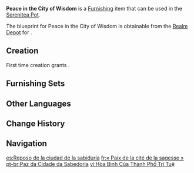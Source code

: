 {{Furnishing Infobox
|id             = 370731
|image          = Item Peace in the City of Wisdom.png
|category       = Building
|subcategory    = Sumeru
|quality        = 3
|adeptal_energy = 60
|load           = 735
|reduced_load   = 366
|description    = A unique piece of furniture that shares the same design aesthetic as [[Bimarstan]], which can be seen in the northwest of [[Sumeru City]]. Its long and narrow build provides plenty of room for medicine to be stored. For patients that require more ventilation or open-air, plafonds can be provided for additional outdoor beds.<br>It is said that the [[Akademiya]] allocates special funding to the maintenance of these furnishings in medical areas to ensure that the people of [[Sumeru]] have a nice, restful environment to stay while they get treated at Bimarstan free of charge.
|mention        = Sumeru Akademiya
|blueprint      = Realm Depot
|source1        = 
}}
'''Peace in the City of Wisdom''' is a [[Furnishing]] item that can be used in the [[Serenitea Pot]].

The blueprint for Peace in the City of Wisdom is obtainable from the [[Realm Depot]] for {{Item|Realm Currency|24|x=160}}.

==Creation==
First time creation grants {{Item|Trust|24|x=60}}.
{{Recipe
|type = Creation
|time = 14h
|Adhigama Wood = 8
|White Iron Chunk = 4
|sort = Adhigama Wood;White Iron Chunk
}}

==Furnishing Sets==
{{Craft Usage|type=Furnishing Set}}

==Other Languages==
{{Other Languages
|default_hidden = 1
|en      = Peace in the City of Wisdom
|zhs     = 「智慧之城的宁康」
|zhs_rm  = "Zhìhuì zhī Chéng de Níngkāng"
|zht     = 「智慧之城的寧康」
|zht_rm  = "Zhìhuì zhī Chéng de Níngkāng"
|ja      = 「知恵の都の安泰」
|ja_rm   = "Chie no Miyako no Antai"{{Assumed}}
|ko      = 「지혜의 성의 안녕」
|ko_rm   = "Jihye-ui Seong-ui Annyeong"
|es      = Reposo de la ciudad de la sabiduría
|fr      = «&nbsp;Paix de la cité de la sagesse&nbsp;»
|ru      = Благоденствие города мудрости
|th      = "ชีวิตดี ๆ ที่ลงตัวในเมืองแห่งปัญญา"
|th_rm   = 
|vi      = Hòa Bình Của Thành Phố Trí Tuệ
|de      = „Frieden der Stadt der Weisheit“
|id      = Ketenangan Kota Kebijaksanaan
|pt      = Paz da Cidade da Sabedoria
|tr      = Bilgelik Şehrinde Huzur
|it      = Pace nella Città della Saggezza
}}

==Change History==
{{Change History|3.3}}

==Navigation==
{{Furnishing Navbox|exterior}}

[[es:Reposo de la ciudad de la sabiduría]]
[[fr:« Paix de la cité de la sagesse »]]
[[pt-br:Paz da Cidade da Sabedoria]]
[[vi:Hòa Bình Của Thành Phố Trí Tuệ]]